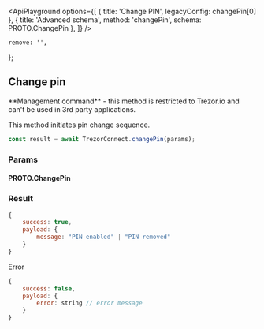 


<ApiPlayground
    options={[
        { title: 'Change PIN', legacyConfig: changePin[0] },
        { title: 'Advanced schema', method: 'changePin', schema: PROTO.ChangePin },
    ]}
/>

    remove: '',
};

## Change pin

<Callout type="error" emoji="️🚫">
    **Management command** - this method is restricted to Trezor.io and can't be used in 3rd party
    applications.
</Callout>

This method initiates pin change sequence.

```javascript
const result = await TrezorConnect.changePin(params);
```

### Params

<CommonParamsLink />

#### PROTO.ChangePin

<ParamsTable schema={PROTO.ChangePin} descriptions={paramDescriptions} />

### Result

```javascript
{
    success: true,
    payload: {
        message: "PIN enabled" | "PIN removed"
    }
}

```

Error

```javascript
{
    success: false,
    payload: {
        error: string // error message
    }
}
```
